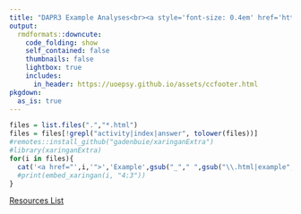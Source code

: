 ```yaml
---
title: "DAPR3 Example Analyses<br><a style='font-size: 0.4em' href='https://uoepsy.github.io/dapr3/'>&#8624; DAPR3 Home</a>"
output:
  rmdformats::downcute:
    code_folding: show
    self_contained: false
    thumbnails: false
    lightbox: true
    includes:
      in_header: https://uoepsy.github.io/assets/ccfooter.html
pkgdown:
  as_is: true
---
```




```r
files = list.files(".","*.html")
files = files[!grepl("activity|index|answer", tolower(files))]
#remotes::install_github("gadenbuie/xaringanExtra")
#library(xaringanExtra)
for(i in files){
  cat('<a href="',i,'">','Example',gsub("_"," ",gsub("\\.html|example","",i)),'</a><br>')
  #print(embed_xaringan(i, "4:3"))
}
```
<a href="../resources.html">Resources List</a><br>
